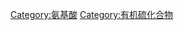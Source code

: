 {{Commonscat|Sulfur amino acids}}

[[Category:氨基酸|Category:氨基酸]]
[[Category:有机硫化合物|Category:有机硫化合物]]